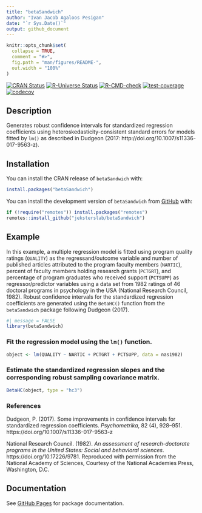 ```yaml
---
title: "betaSandwich"
author: "Ivan Jacob Agaloos Pesigan"
date: "`r Sys.Date()`"
output: github_document
---
```


<!-- README.md is generated from README.Rmd. Please edit that file -->

```r
knitr::opts_chunk$set(
  collapse = TRUE,
  comment = "#>",
  fig.path = "man/figures/README-",
  out.width = "100%"
)
```

<!-- badges: start -->
[![CRAN Status](https://www.r-pkg.org/badges/version/betaSandwich)](https://cran.r-project.org/package=betaSandwich)
[![R-Universe Status](https://jeksterslab.r-universe.dev/badges/betaSandwich)](https://jeksterslab.r-universe.dev)
[![R-CMD-check](https://github.com/jeksterslab/betaSandwich/workflows/R-CMD-check/badge.svg)](https://github.com/jeksterslab/betaSandwich/actions)
[![test-coverage](https://github.com/jeksterslab/betaSandwich/actions/workflows/test-coverage.yaml/badge.svg)](https://github.com/jeksterslab/betaSandwich/actions/workflows/test-coverage.yaml)
[![codecov](https://codecov.io/gh/jeksterslab/betaSandwich/branch/main/graph/badge.svg?token=KVLUET3DJ6)](https://codecov.io/gh/jeksterslab/betaSandwich)
<!-- badges: end -->

## Description

Generates robust confidence intervals for standardized regression coefficients
using heteroskedasticity-consistent standard errors for models fitted by `lm()` as described in Dudgeon (2017: http://doi.org/10.1007/s11336-017-9563-z).

## Installation

You can install the CRAN release of `betaSandwich` with:

```r
install.packages("betaSandwich")
```

You can install the development version of `betaSandwich` from
[GitHub](https://github.com/jeksterslab/betaSandwich) with:

```r
if (!require("remotes")) install.packages("remotes")
remotes::install_github("jeksterslab/betaSandwich")
```

## Example

In this example, a multiple regression model is fitted
using program quality ratings (`QUALITY`) as the regressand/outcome variable
and number of published articles attributed to the program faculty members (`NARTIC`),
percent of faculty members holding research grants (`PCTGRT`), and
percentage of program graduates who received support (`PCTSUPP`) as regressor/predictor variables
using a data set from 1982 ratings of 46 doctoral programs in psychology in the USA (National Research Council, 1982).
Robust confidence intervals for the standardized regression coefficients are generated
using the `BetaHC()` function from the `betaSandwich` package following Dudgeon (2017).

```r
#| message = FALSE
library(betaSandwich)
```

### Fit the regression model using the `lm()` function.

```r
object <- lm(QUALITY ~ NARTIC + PCTGRT + PCTSUPP, data = nas1982)
```

### Estimate the standardized regression slopes and the corresponding robust sampling covariance matrix.

```r
BetaHC(object, type = "hc3")
```

### References

Dudgeon, P. (2017).
Some improvements in confidence intervals for standardized regression coefficients. 
*Psychometrika*, 82 (4), 928–951.
https://doi.org/10.1007/s11336-017-9563-z

National Research Council. (1982).
*An assessment of research-doctorate programs in the United States: Social and behavioral sciences*.
https://doi.org/10.17226/9781.
Reproduced with permission from the National Academy of Sciences,
Courtesy of the National Academies Press, Washington, D.C.

## Documentation

See
[GitHub Pages](https://jeksterslab.github.io/betaSandwich/index.html)
for package documentation.
